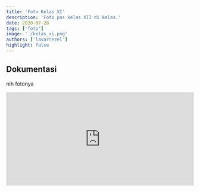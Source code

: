 ```yaml
---
title: 'Foto Kelas XI'
description: 'Foto pas kelas XII di kelas.'
date: 2020-07-28
tags: ['foto']
image: './kelas_xi.png'
authors: ['lavarrezel']
highlight: false
---
```


## Dokumentasi
nih fotonya
<iframe
  frameBorder="0"
  height="250"
  src="https://drive.google.com/embeddedfolderview?id=1dwFOebZgR0rZ6Hl1C94GGJvZlRqJ2Bqu#grid"
  width="100%"
></iframe>

